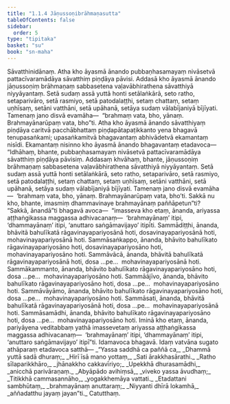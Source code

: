 ```yaml
---
title: "1.1.4 Jāṇussoṇibrāhmaṇasutta"
tableOfContents: false
sidebar:
  order: 5
type: "tipitaka"
basket: "su"
book: "sn-maha"
---
```



<DynamicBreadcrumb />

<Division number="4" book="sn-maha">

<Paragraph number="16" book="sn-maha">
Sāvatthinidānaṃ. Atha kho āyasmā ānando pubbaṇhasamayaṃ nivāsetvā pattacīvaramādāya sāvatthiṃ piṇḍāya pāvisi. Addasā kho āyasmā ānando jāṇussoṇiṃ brāhmaṇaṃ sabbasetena vaḷavābhirathena sāvatthiyā niyyāyantaṃ. Setā sudaṃ assā yuttā honti setālaṅkārā, seto ratho, setaparivāro, setā rasmiyo, setā patodalaṭṭhi, setaṃ chattaṃ, setaṃ uṇhīsaṃ, setāni vatthāni, setā upāhanā, setāya sudaṃ vālabījaniyā bījīyati. Tamenaṃ jano disvā evamāha—  “brahmaṃ vata, bho, yānaṃ. Brahmayānarūpaṃ vata, bho”ti.
</Paragraph>

<Paragraph number="17" book="sn-maha">
Atha kho āyasmā ānando sāvatthiyaṃ piṇḍāya caritvā pacchābhattaṃ piṇḍapātapaṭikkanto yena bhagavā tenupasaṅkami; upasaṅkamitvā bhagavantaṃ abhivādetvā ekamantaṃ nisīdi. Ekamantaṃ nisinno kho āyasmā ānando bhagavantaṃ etadavoca—
</Paragraph>

<Paragraph number="18" book="sn-maha">
“Idhāhaṃ, bhante, pubbaṇhasamayaṃ nivāsetvā pattacīvaramādāya sāvatthiṃ piṇḍāya pāvisiṃ. Addasaṃ khvāhaṃ, bhante, jāṇussoṇiṃ brāhmaṇaṃ sabbasetena vaḷavābhirathena sāvatthiyā niyyāyantaṃ. Setā sudaṃ assā yuttā honti setālaṅkārā, seto ratho, setaparivāro, setā rasmiyo, setā patodalaṭṭhi, setaṃ chattaṃ, setaṃ uṇhīsaṃ, setāni vatthāni, setā upāhanā, setāya sudaṃ vālabījaniyā bījīyati. Tamenaṃ jano disvā evamāha—  ‘brahmaṃ vata, bho, yānaṃ. Brahmayānarūpaṃ vata, bho’ti. Sakkā nu kho, bhante, imasmiṃ dhammavinaye brahmayānaṃ paññāpetun”ti?
</Paragraph>

<Paragraph number="19" book="sn-maha">
“Sakkā, ānandā”ti bhagavā avoca—  “imasseva kho etaṃ, ānanda, ariyassa aṭṭhaṅgikassa maggassa adhivacanaṃ—  ‘brahmayānaṃ’ itipi, ‘dhammayānaṃ’ itipi, ‘anuttaro saṅgāmavijayo’ itipīti.
</Paragraph>

<Paragraph number="20" book="sn-maha">
Sammādiṭṭhi, ānanda, bhāvitā bahulīkatā rāgavinayapariyosānā hoti, dosavinayapariyosānā hoti, mohavinayapariyosānā hoti. Sammāsaṅkappo, ānanda, bhāvito bahulīkato rāgavinayapariyosāno hoti, dosavinayapariyosāno hoti, mohavinayapariyosāno hoti. Sammāvācā, ānanda, bhāvitā bahulīkatā rāgavinayapariyosānā hoti, dosa …pe…  mohavinayapariyosānā hoti. Sammākammanto, ānanda, bhāvito bahulīkato rāgavinayapariyosāno hoti, dosa …pe…  mohavinayapariyosāno hoti. Sammāājīvo, ānanda, bhāvito bahulīkato rāgavinayapariyosāno hoti, dosa …pe…  mohavinayapariyosāno hoti. Sammāvāyāmo, ānanda, bhāvito bahulīkato rāgavinayapariyosāno hoti, dosa …pe…  mohavinayapariyosāno hoti. Sammāsati, ānanda, bhāvitā bahulīkatā rāgavinayapariyosānā hoti, dosa …pe…  mohavinayapariyosānā hoti. Sammāsamādhi, ānanda, bhāvito bahulīkato rāgavinayapariyosāno hoti, dosa …pe…  mohavinayapariyosāno hoti.
</Paragraph>

<Paragraph number="21" book="sn-maha">
Iminā kho etaṃ, ānanda, pariyāyena veditabbaṃ yathā imassevetaṃ ariyassa aṭṭhaṅgikassa maggassa adhivacanaṃ—  ‘brahmayānaṃ’ itipi, ‘dhammayānaṃ’ itipi, ‘anuttaro saṅgāmavijayo’ itipī”ti. Idamavoca bhagavā.
</Paragraph>

<Paragraph number="22" book="sn-maha">
Idaṃ vatvāna sugato athāparaṃ etadavoca satthā—
</Paragraph>

<Paragraph number="23" type="verses" book="sn-maha">
_“Yassa saddhā ca paññā ca,_  
_Dhammā yuttā sadā dhuraṃ;_  
_Hirī īsā mano yottaṃ,_  
_Sati ārakkhasārathi._  

</Paragraph>

<Paragraph number="24" type="verses" book="sn-maha">
_Ratho sīlaparikkhāro,_  
_jhānakkho cakkavīriyo;_  
_Upekkhā dhurasamādhi,_  
_anicchā parivāraṇaṃ._  

</Paragraph>

<Paragraph number="25" type="verses" book="sn-maha">
_Abyāpādo avihiṃsā,_  
_viveko yassa āvudhaṃ;_  
_Titikkhā cammasannāho,_  
_yogakkhemāya vattati._  

</Paragraph>

<Paragraph number="26" type="verses" book="sn-maha">
_Etadattani sambhūtaṃ,_  
_brahmayānaṃ anuttaraṃ;_  
_Niyyanti dhīrā lokamhā,_  
_aññadatthu jayaṃ jayan”ti._  


</Paragraph>
</Division>

<Paragraph number="27" type="center" book="sn-maha">
Catutthaṃ.
</Paragraph>
